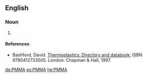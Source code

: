==English==

===Noun===
{{en-noun|-}}

# {{lb|en|organic compound}} {{abbreviation of|polymethyl methacrylate|lang=en}}

====References====
* Bashford, David. [http://books.google.com/books?id=ycLq-EYaE0QC&dq=a.+schulman&source=gbs_navlinks_s Thermoplastics: Directory and databook]; ISBN 9780412733505. London: Chapman & Hall, 1997.

[[de:PMMA]]
[[es:PMMA]]
[[he:PMMA]]